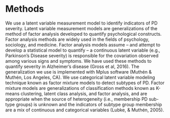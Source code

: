 # Methods

We use a latent variable measurement model to identify indicators of PD severity. Latent variable measurement models are generalizations of the method of factor analysis developed to quantify psychological constructs. Factor analysis methods are widely used in the fields of psychology, sociology, and medicine. Factor analysis models assume -- and attempt to develop a statistical model to quantify -- a continuous latent variable (e.g., Parkinson’s Disease severity) is responsible for the covariation observed among various signs and symptoms. We have used these methods to quantify severity in Alzheimer’s disease (Gross et al, 2016). The generalization we use is implemented with Mplus software (Muthén & Muthén, Los Angeles, CA). We use categorical latent variable modeling technique known as factor mixture models to detect subtypes of PD. Factor mixture models are generalizations of classification methods known as K-means clustering, latent class analysis, and factor analysis, and are appropriate when the source of heterogeneity (i.e., membership PD sub-type groups) is unknown and the indicators of subtype group membership are a mix of continuous and categorical variables (Lubke, & Muthén, 2005).

